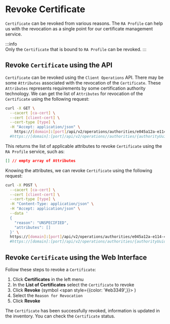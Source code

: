 # Revoke Certificate


`Certificate` can be revoked from various reasons. The `RA Profile` can help us with the revocation as a single point for our certificate management service.

:::info  
Only the `Certificate` that is bound to `RA Profile` can be revoked.
:::

## Revoke `Certificate` using the API

`Certificate` can be revoked using the `Client Operations` API. There may be some `Attributes` associated with the revocation of the `Certificate`. These `Attributes` represents requirements by some certification authority technology. We can get the list of `Attributes` for revocation of the `Certificate` using the following request:
```bash
curl -X GET \
  --cacert [ca-cert] \
  --cert [client-cert] \
  --cert-type [type] \
  -H "Accept: application/json" \
    https://[domain]:[port]/api/v2/operations/authorities/e045a12a-e114-45ed-90b8-bac7e750e803/raProfiles/166b5cf52-63f2-11ec-90d6-0242ac120003/attributes/revoke
  #https://[domain]:[port]/api/v2/operations//authorities/{authorityUuid}/raProfiles/{raProfileUuid}/attributes/revoke
```

This returns the list of applicable attributes to revoke `Certificate` using the `RA Profile` service, such as:
```json
[] // empty array of Attributes
```

Knowing the attributes, we can revoke `Certificate` using the following request:
```bash
curl -X POST \
  --cacert [ca-cert] \
  --cert [client-cert] \
  --cert-type [type] \
  -H "Content-Type: application/json" \
  -H "Accept: application/json" \
  --data '
  {
    "reason": "UNSPECIFIED",
    "attributes": []
  }' \
  https://[domain]:[port]/api/v2/operations/authorities/e045a12a-e114-45ed-90b8-bac7e750e803/raProfiles/166b5cf52-63f2-11ec-90d6-0242ac120003/revoke
  #https://[domain]:[port]/api/v2/operations/authorities/{authorityUuid}/raProfiles{raProfileUuid}/certificates/revoke
```

## Revoke `Certificate` using the Web Interface

Follow these steps to revoke a `Certificate`:

1. Click **Certificates** in the left menu 
2. In the **List of Certificates** select the `Certificate` to revoke
3. Click **Revoke** (symbol <span style={{color: '#eb3349',}}><FontAwesomeIcon icon={faMinusSquare} /></span> )
4. Select the `Reason for Revocation`
5. Click **Revoke** 

The `Certificate` has been successfully revoked, information is updated in the inventory. You can check the `Certificate` status.